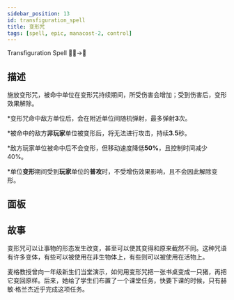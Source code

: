```yaml
---
sidebar_position: 13
id: transfiguration_spell
title: 变形咒
tags: [spell, epic, manacost-2, control]
---
```


Transfiguration Spell 👱‍♂️->🦡

<!--truncate-->



<CardBasics cardKey={id}/>


## 描述

施放变形咒，被命中单位在变形咒持续期间，所受伤害会增加；受到伤害后，变形效果解除。

*变形咒命中敌方单位后，会在附近单位间随机弹射，最多弹射**3**次。

*被命中的敌方**非玩家**单位被变形后，将无法进行攻击，持续**3.5**秒。

*敌方玩家单位被命中后不会变形，但移动速度降低**50%**，且控制时间减少40%。

*单位**变形**期间受到**玩家**单位的**普攻**时，不受增伤效果影响，且不会因此解除变形。

## 面板


<LevelComponent/>


<CardDynamicTable cardKey={id}/>


<CardComplexTable cardKey={id}/>





## 故事

变形咒可以让事物的形态发生改变，甚至可以使其变得和原来截然不同。这种咒语有许多变体，有些可以被使用在非生物体上，有些则可以被使用在活物上。

麦格教授曾向一年级新生们当堂演示，如何用变形咒把一张书桌变成一只猪，再把它变回原样。后来，她给了学生们布置了一个课堂任务，快要下课的时候，只有赫敏·格兰杰近乎完成这项任务。
